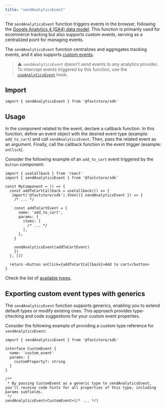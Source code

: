 ```yaml
---
title: "sendAnalyticsEvent"
---
```


The `sendAnalyticsEvent` function triggers events in the browser, following the [Google Analytics 4 (GA4) data model](https://developers.google.com/analytics/devguides/collection/ga4/reference/events). This function is primarily used for ecommerce tracking but also supports custom events, serving as a centralized point for managing events.

The `sendAnalyticsEvent` function centralizes and aggregates tracking events, and it also supports [custom events](https://developers.vtex.com/docs/guides/faststore/analytics-sending-custom-events).

> ⚠️ `sendAnalyticsEvent` doesn't send events to any analytics provider. To intercept events triggered by this function, use the [`useAnalyticsEvent`](https://developers.vtex.com/docs/guides/faststore/analytics-use-analytics-event) hook.

## Import

```tsx
import { sendAnalyticsEvent } from '@faststore/sdk'
```

## Usage

In the component related to the event, declare a callback function. In this function, define an event object with the desired event type (example: `add_to_cart`) and call `sendAnalyticsEvent`. Then, pass the related event as an argument. Finally, call the callback function in the event trigger (example: `onClick`).

Consider the following example of an `add_to_cart` event triggered by the `button` component:

```tsx
import { useCallback } from 'react'
import { sendAnalyticsEvent } from '@faststore/sdk'

const MyComponent = () => {
  const addToCartCallback = useCallback(() => {
   import('@faststore/sdk').then(({ sendAnalyticsEvent }) => {
    /* ... */

    const addToCartEvent = {
      name: 'add_to_cart',
      params: {
        items: [
          /* ... */
        ],
      },
    }

    sendAnalyticsEvent(addToCartEvent)
    })
  }, [])

  return <button onClick={addToCartCallback}>Add to cart</button>
}
```

Check the list of [available types](https://developers.vtex.com/docs/guides/faststore/analytics-overview#list-of-native-event-types).

## Exporting custom event types with generics

The `sendAnalyticsEvent` function supports generics, enabling you to extend default types or modify existing ones. This approach provides type-checking and code suggestions for your custom event properties.

Consider the following example of providing a custom type reference for `sendAnalyticsEvent`:

```tsx
import { sendAnalyticsEvent } from '@faststore/sdk'

interface CustomEvent {
  name: 'custom_event'
  params: {
    customProperty?: string
  }
}

/**
 * By passing CustomEvent as a generic type to sendAnalyticsEvent, you'll receive code hints for all properties of this type, including params subfields.
 */
sendAnalyticsEvent<CustomEvent>(/* ... */)
```
